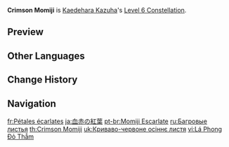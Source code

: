 {{Constellation Infobox
|image       = Constellation Crimson Momiji.png
|description = After using [[Chihayaburu]] or [[Kazuha Slash]], Kaedehara Kazuha gains an {{Color|Anemo [[Elemental Infusion|Infusion]]}} for 5s. Additionally, each point of Elemental Mastery will increase the DMG dealt by Kaedehara Kazuha's Normal, Charged, and Plunging Attacks by 0.2%.
|level       = 6
|character   = Kaedehara Kazuha
|scale_att1  = Elemental Mastery
|utility1    = Elemental Infusion
|utility2    = DMG Bonus
|utility3    = Normal Attack DMG Increase
|utility4    = Charged Attack DMG Increase
|utility5    = Plunging Attack DMG Increase
}}
'''Crimson Momiji''' is [[Kaedehara Kazuha]]'s [[Level 6 Constellation]].

==Preview==
{{Preview
|file1=Constellation Crimson Momiji Normal
|caption1=Normal Attack

|file2=Constellation Crimson Momiji Charged
|caption2=Charged Attack

|file3=Constellation Crimson Momiji Plunging
|caption3=Plunging Attack
}}

==Other Languages==
{{Other Languages
|en      = Crimson Momiji
|zhs     = 血赤叶红
|zhs_rm  = Xuè Chì Yè Hóng
|zht     = 血赤葉紅
|zht_rm  = Xiě Chì Yè Hóng
|zh_tl   = Blood Red Maple{{Sino|zh|ja}}
|ja      = 血赤の紅葉
|ja_rm   = Kesseki no Momiji{{Assumed}}
|ja_tl   = Blood Red Maple
|ko      = 심홍의 단풍
|ko_rm   = Simhong-ui Danpung
|ko_tl   = Crimson Maple
|es      = Hojas escarlata
|es_tl   = Scarlet Leaves
|fr      = Pétales écarlates
|fr_tl   = Scarlet Petals
|ru      = Багровые листья
|ru_tl   = Crimson Leaves
|th      = Crimson Momiji
|vi      = Lá Phong Đỏ Thẫm
|vi_tl   = Crimson Maple Leaves
|de      = Momiji-Jagd
|de_tl   = Momiji Hunt
|id      = Crimson Momiji
|pt      = Momiji Escarlate
|pt_tl   = Scarlet Momiji
|tr      = Kızıl Momiji
|tr_tl   = 
|it      = Autunno cremisi
|it_tl   = Crimson Autumn
}}

==Change History==
{{Change History|1.6}}

==Navigation==
{{Talent Navbox|Kaedehara Kazuha}}

[[fr:Pétales écarlates]]
[[ja:血赤の紅葉]]
[[pt-br:Momiji Escarlate]]
[[ru:Багровые листья]]
[[th:Crimson Momiji]]
[[uk:Криваво-червоне осіннє листя]]
[[vi:Lá Phong Đỏ Thẫm]]